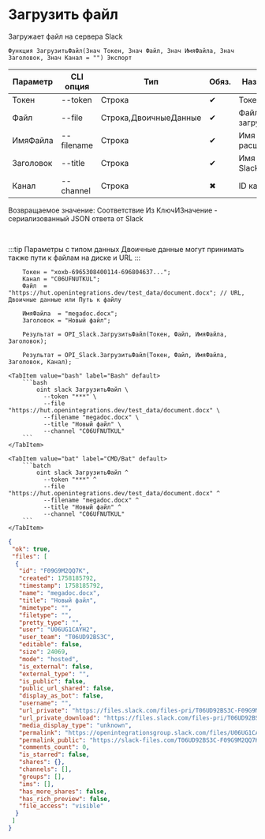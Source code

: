 ﻿---
sidebar_position: 2
description: Загрузить файл и другие функции для работы с Slack в Открытом пакете интеграций - бесплатной open-source библиотеке интеграций для 1С:Предприятие 8, OneScript и CLI
keywords: [1C, 1С, 1С:Предприятие, 1С:Предприятие 8.3, API, Интеграция, Сервисы, Обмен, OneScript, CLI, Slack]
---


# Загрузить файл
 Загружает файл на сервера Slack



`Функция ЗагрузитьФайл(Знач Токен, Знач Файл, Знач ИмяФайла, Знач Заголовок, Знач Канал = "") Экспорт`

  | Параметр | CLI опция | Тип | Обяз. | Назначение |
  |-|-|-|-|-|
  | Токен | --token | Строка | &#x2714; | Токен бота |
  | Файл | --file | Строка,ДвоичныеДанные | &#x2714; | Файл для загрузки |
  | ИмяФайла | --filename | Строка | &#x2714; | Имя файла с расширением |
  | Заголовок | --title | Строка | &#x2714; | Имя файла в Slack |
  | Канал | --channel | Строка | &#x2716; | ID канала |

  
  Возвращаемое значение:   Соответствие Из КлючИЗначение - сериализованный JSON ответа от Slack

<br/>

:::tip
Параметры с типом данных Двоичные данные могут принимать также пути к файлам на диске и URL
:::
<br/>


```bsl title="Пример использования для 1С:Предприятие/OneScript"
    Токен = "xoxb-6965308400114-696804637...";
    Канал = "C06UFNUTKUL";
    Файл  = "https://hut.openintegrations.dev/test_data/document.docx"; // URL, Двоичные данные или Путь к файлу

    ИмяФайла  = "megadoc.docx";
    Заголовок = "Новый файл";

    Результат = OPI_Slack.ЗагрузитьФайл(Токен, Файл, ИмяФайла, Заголовок);

    Результат = OPI_Slack.ЗагрузитьФайл(Токен, Файл, ИмяФайла, Заголовок, Канал);
```
    

 <Tabs>
  
    <TabItem value="bash" label="Bash" default>
        ```bash
            oint slack ЗагрузитьФайл \
              --token "***" \
              --file "https://hut.openintegrations.dev/test_data/document.docx" \
              --filename "megadoc.docx" \
              --title "Новый файл" \
              --channel "C06UFNUTKUL"
        ```
    </TabItem>
  
    <TabItem value="bat" label="CMD/Bat" default>
        ```batch
            oint slack ЗагрузитьФайл ^
              --token "***" ^
              --file "https://hut.openintegrations.dev/test_data/document.docx" ^
              --filename "megadoc.docx" ^
              --title "Новый файл" ^
              --channel "C06UFNUTKUL"
        ```
    </TabItem>
</Tabs>


```json title="Результат"
{
 "ok": true,
 "files": [
  {
   "id": "F09G9M2QQ7K",
   "created": 1758185792,
   "timestamp": 1758185792,
   "name": "megadoc.docx",
   "title": "Новый файл",
   "mimetype": "",
   "filetype": "",
   "pretty_type": "",
   "user": "U06UG1CAYH2",
   "user_team": "T06UD92BS3C",
   "editable": false,
   "size": 24069,
   "mode": "hosted",
   "is_external": false,
   "external_type": "",
   "is_public": false,
   "public_url_shared": false,
   "display_as_bot": false,
   "username": "",
   "url_private": "https://files.slack.com/files-pri/T06UD92BS3C-F09G9M2QQ7K/megadoc.docx",
   "url_private_download": "https://files.slack.com/files-pri/T06UD92BS3C-F09G9M2QQ7K/download/megadoc.docx",
   "media_display_type": "unknown",
   "permalink": "https://openintegrationsgroup.slack.com/files/U06UG1CAYH2/F09G9M2QQ7K/megadoc.docx",
   "permalink_public": "https://slack-files.com/T06UD92BS3C-F09G9M2QQ7K-4b2ea26fb5",
   "comments_count": 0,
   "is_starred": false,
   "shares": {},
   "channels": [],
   "groups": [],
   "ims": [],
   "has_more_shares": false,
   "has_rich_preview": false,
   "file_access": "visible"
  }
 ]
}
```

